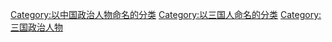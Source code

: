 [[Category:以中国政治人物命名的分类|Category:以中国政治人物命名的分类]]
[[Category:以三国人命名的分类|Category:以三国人命名的分类]]
[[Category:三国政治人物|Category:三国政治人物]]